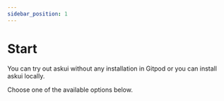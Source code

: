 ```yaml
---
sidebar_position: 1
---
```



# Start

You can try out askui without any installation in Gitpod or you can install askui locally.

Choose one of the available options below.

<InstallationCardsRow />